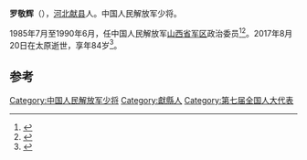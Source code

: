 '''罗敬辉'''（{{bd|1933年|9月|2017年|8月20日|catIdx=Luo}}），[[河北|河北]][[献县|献县]]人。中国人民解放军少将。

1985年7月至1990年6月，任中国人民解放军[[山西省军区|山西省军区]]政治委员<ref name="China).1997">{{cite book|author=山西省史志硏究院 (Taiyuan, Shanxi Sheng, China).|title=山西通志 军事志|url=http://books.google.com/books?id=2IHmAAAAMAAJ|year=1997|publisher=中华书局|page=621|access-date=2015-05-09|archive-date=2015-03-19|archive-url=https://web.archive.org/web/20150319193342/http://books.google.com/books?id=2IHmAAAAMAAJ|dead-url=no}}</ref><ref name="刘国新1994">{{cite book|author=刘国新|title=中华人民共和国历史长编: 1977-1994|url=http://books.google.com/books?id=lOxdAAAAIAAJ|year=1994|publisher=广西人民出版社|page=968}}</ref>。2017年8月20日在太原逝世，享年84岁<ref>{{Cite web|url=http://cpc.people.com.cn/n1/2017/1213/c87393-29704455.html|title=罗敬辉同志逝世--新闻报道-人民网|accessdate=2017-12-15|last=104560|work=cpc.people.com.cn}}</ref>。

==参考==
{{reflist}}
{{start box}}
{{s-mil}}
{{s-before|[[李立功_(1925年)|李立功]]}}
{{s-title|[[中国人民解放军|中国人民解放军]][[山西省军区|山西省军区]]政治委员|1985年7月-1990年6月}}
{{s-after|[[曹丁|曹丁]]}}
{{end box}}

[[Category:中国人民解放军少将|Category:中国人民解放军少将]]
[[Category:獻縣人|Category:獻縣人]]
[[Category:第七届全国人大代表|Category:第七届全国人大代表]]